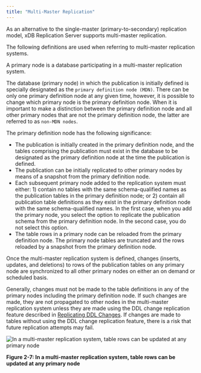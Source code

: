 ```yaml
---
title: "Multi-Master Replication"
---
```


<div id="mmr_replication" class="registered_link"></div>

As an alternative to the single-master (primary-to-secondary) replication model, xDB Replication Server supports multi-master replication.

The following definitions are used when referring to multi-master replication systems.

A primary node is a database participating in a multi-master replication system.

The database (primary node) in which the publication is initially defined is specially designated as the `primary definition node (MDN)`. There can be only one primary definition node at any given time, however, it is possible to change which primary node is the primary definition node. When it is important to make a distinction between the primary definition node and all other primary nodes that are not the primary definition node, the latter are referred to as `non-MDN nodes`.

The primary definition node has the following significance:

-   The publication is initially created in the primary definition node, and the tables comprising the publication must exist in the database to be designated as the primary definition node at the time the publication is defined.
-   The publication can be initially replicated to other primary nodes by means of a snapshot from the primary definition node.
-   Each subsequent primary node added to the replication system must either: 1) contain no tables with the same schema-qualified names as the publication tables in the primary definition node; or 2) contain all publication table definitions as they exist in the primary definition node with the same schema-qualified names. In the first case, when you add the primary node, you select the option to replicate the publication schema from the primary definition node. In the second case, you do not select this option.
-   The table rows in a primary node can be reloaded from the primary definition node. The primary node tables are truncated and the rows reloaded by a snapshot from the primary definition node.

Once the multi-master replication system is defined, changes (inserts, updates, and deletions) to rows of the publication tables on any primary node are synchronized to all other primary nodes on either an on demand or scheduled basis.

Generally, changes must not be made to the table definitions in any of the primary nodes including the primary definition node. If such changes are made, they are not propagated to other nodes in the multi-master replication system unless they are made using the DDL change replication feature described in [Replicating DDL Changes](../../07_common_operations/08_replicating_ddl_changes/#replicating_ddl_changes). If changes are made to tables without using the DDL change replication feature, there is a risk that future replication attempts may fail.

![In a multi-master replication system, table rows can be updated at any primary node](../../images/image9.png)

**Figure 2-7: In a multi-master replication system, table rows can be updated at any primary node**
